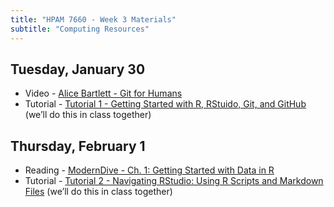 ```yaml
---
title: "HPAM 7660 - Week 3 Materials"
subtitle: "Computing Resources"
---
```


## Tuesday, January 30

- Video - [Alice Bartlett - Git for Humans](https://youtu.be/eWxxfttcMts?si=Dhys0kBhzF7hxKWA)
- Tutorial - [Tutorial 1 - Getting Started with R, RStuido, Git, and GitHub](/assignments/tutorial_1.qmd) (we'll do this in class together)

## Thursday, February 1

- Reading - [ModernDive - Ch. 1: Getting Started with Data in R](https://moderndive.com/1-getting-started.html)
- Tutorial - [Tutorial 2 - Navigating RStudio: Using R Scripts and Markdown Files](/assignments/tutorial_2.qmd) (we'll do this in class together)
